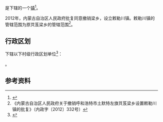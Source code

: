 {{CJK-New-Char|26B5C}}
{{全局僻字|𦭜|上“艹”下“只”}}
{{distinguish|敕勒川路街道}}
{{中国乡级行政区|15/01/21/212/000}}

'''{{PAGENAMEBASE}}'''是{{PRC admin/fullname|15/01/21/212/000|3}}下辖的一个[[行政建制镇|镇]]<ref>{{PRC admin/ref sgc|{{PRC admin/parent|15/01/21/212/000}}}}</ref>。

2012年，内蒙古自治区人民政府批复同意撤销{{ruby-py|𦭜芨|-{zh-cn:zhījī;zh-tw:ㄗˉㄐㄧˉ}-}}梁乡，设立敕勒川镇。敕勒川镇的管辖范围为原𦭜芨梁乡的管辖范围<ref>《内蒙古自治区人民政府关于撤销呼和浩特市土默特左旗𦭜芨梁乡设置敕勒川镇的批复》（内政字〔2012〕332号）</ref>。

== 行政区划 ==
{{PAGENAMEBASE}}下辖以下村级行政区划单位<ref>{{PRC admin/ref sgc|15/01/21/212/000}}</ref>：

{{PRC admin/children|15/01/21/212/000}}。

== 参考资料 ==
{{reflist}}

{{内蒙古行政区划小作品}}
{{PRC admin/navcat|15/01/21/212/000}}